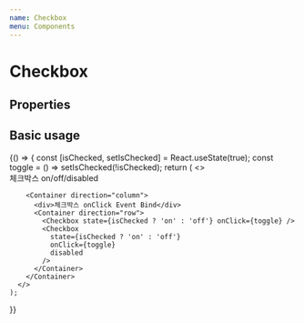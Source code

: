 ```yaml
---
name: Checkbox
menu: Components
---
```



# Checkbox

## Properties

<Props of={Checkbox} />

## Basic usage

<Playground>
  {() => {
    const [isChecked, setIsChecked] = React.useState(true);
    const toggle = () => setIsChecked(!isChecked);
    return (
      <>
        <Container direction="column">
          <div>체크박스 on/off/disabled</div>
          <Container direction="row">
            <Checkbox state="on" />
            <Checkbox state="off" />
            <Checkbox state="on" disabled />
          </Container>
        </Container>
        
        <Container direction="column">
          <div>체크박스 onClick Event Bind</div>
          <Container direction="row">
            <Checkbox state={isChecked ? 'on' : 'off'} onClick={toggle} />
            <Checkbox
              state={isChecked ? 'on' : 'off'}
              onClick={toggle}
              disabled
            />
          </Container>
        </Container>
      </>
    );
  }}
</Playground>
